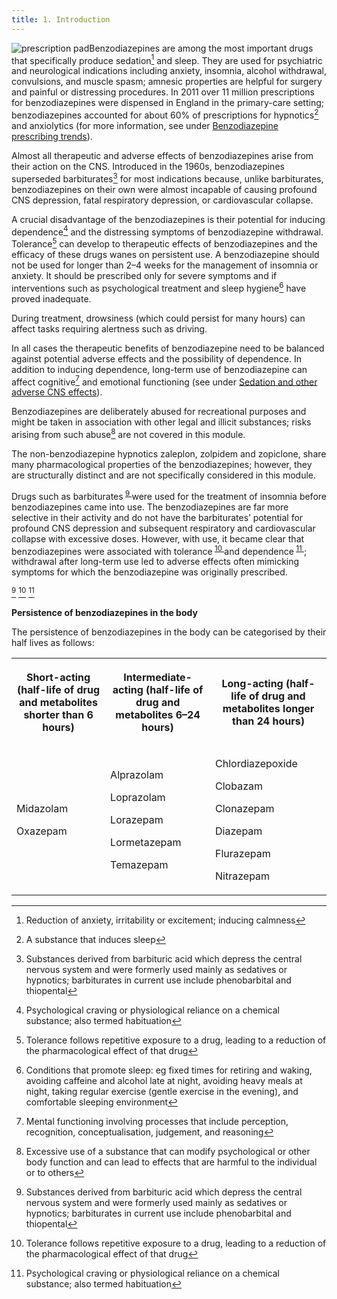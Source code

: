 ```yaml
---
title: 1. Introduction
---
```



![prescription pad](../../assets/con247106.jpg)Benzodiazepines are among the most important drugs that specifically produce sedation[^1] and sleep. They are used for psychiatric and neurological indications including anxiety, insomnia, alcohol withdrawal, convulsions, and muscle spasm; amnesic properties are helpful for surgery and painful or distressing procedures. In 2011 over 11 million prescriptions for benzodiazepines were dispensed in England in the primary-care setting; benzodiazepines accounted for about 60% of prescriptions for hypnotics[^2] and anxiolytics (for more information, see under [Benzodiazepine prescribing trends](/benzodiazepines/CON234573_20)).

Almost all therapeutic and adverse effects of benzodiazepines arise from their action on the CNS. Introduced in the 1960s, benzodiazepines superseded barbiturates[^3] for most indications because, unlike barbiturates, benzodiazepines on their own were almost incapable of causing profound CNS depression, fatal respiratory depression, or cardiovascular collapse.

A crucial disadvantage of the benzodiazepines is their potential for inducing dependence[^4] and the distressing symptoms of benzodiazepine withdrawal. Tolerance[^5] can develop to therapeutic effects of benzodiazepines and the efficacy of these drugs wanes on persistent use. A benzodiazepine should not be used for longer than 2–4 weeks for the management of insomnia or anxiety. It should be prescribed only for severe symptoms and if interventions such as psychological treatment and sleep hygiene[^6] have proved inadequate.

During treatment, drowsiness (which could persist for many hours) can affect tasks requiring alertness such as driving.

In all cases the therapeutic benefits of benzodiazepine need to be balanced against potential adverse effects and the possibility of dependence. In addition to inducing dependence, long-term use of benzodiazepine can affect cognitive[^7] and emotional functioning (see under [Sedation and other adverse CNS effects](/benzodiazepines/CON234573_6)).

Benzodiazepines are deliberately abused for recreational purposes and might be taken in association with other legal and illicit substances; risks arising from such abuse[^8] are not covered in this module.

The non-benzodiazepine hypnotics zaleplon, zolpidem and zopiclone, share many pharmacological properties of the benzodiazepines; however, they are structurally distinct and are not specifically considered in this module.

<Expander title="Did you know...">
 <p>
  Drugs such as barbiturates<sup>
   <a class="footnote-ref" href="#fn-9">
    9
   </a>
  </sup> were used for the treatment of insomnia before benzodiazepines came into use. The benzodiazepines are far more selective in their activity and do not have the barbiturates’ potential for profound CNS depression and subsequent respiratory and cardiovascular collapse with excessive doses. However, with use, it became clear that benzodiazepines were associated with tolerance<sup>
   <a class="footnote-ref" href="#fn-10">
    10
   </a>
  </sup> and dependence<sup>
   <a class="footnote-ref" href="#fn-11">
    11
   </a>
  </sup>; withdrawal after long-term use led to adverse effects often mimicking symptoms for which the benzodiazepine was originally prescribed.
 </p>
</Expander>

[^9] [^10] [^11]



**Persistence of benzodiazepines in the body**

The persistence of benzodiazepines in the body can be categorised by their half lives as follows:


<table>
 <tr>
  <th>
   <p>
    <strong>
     Short-acting
    </strong> (half-life of drug and metabolites shorter than 6 hours)
   </p>
  </th>
  <th>
   <p>
    <strong>
     Intermediate-acting
    </strong> (half-life of drug and metabolites 6–24 hours)
   </p>
  </th>
  <th>
   <p>
    <strong>
     Long-acting
    </strong> (half-life of drug and metabolites longer than 24 hours)
   </p>
  </th>
 </tr>
 <tr>
  <td>
   <p>
    Midazolam
   </p>
   <p>
    Oxazepam
   </p>
  </td>
  <td>
   <p>
    Alprazolam
   </p>
   <p>
    Loprazolam
   </p>
   <p>
    Lorazepam
   </p>
   <p>
    Lormetazepam
   </p>
   <p>
    Temazepam
   </p>
  </td>
  <td>
   <p>
    Chlordiazepoxide
   </p>
   <p>
    Clobazam
   </p>
   <p>
    Clonazepam
   </p>
   <p>
    Diazepam
   </p>
   <p>
    Flurazepam
   </p>
   <p>
    Nitrazepam
   </p>
  </td>
 </tr>
</table>





[^1]: Reduction of anxiety, irritability or excitement; inducing calmness


[^2]: A substance that induces sleep


[^3]: Substances derived from barbituric acid which depress the central nervous system and were formerly used mainly as sedatives or hypnotics; barbiturates in current use include phenobarbital and thiopental


[^4]: Psychological craving or physiological reliance on a chemical substance; also termed habituation


[^5]: Tolerance follows repetitive exposure to a drug, leading to a reduction of the pharmacological effect of that drug


[^6]: Conditions that promote sleep: eg fixed times for retiring and waking, avoiding caffeine and alcohol late at night, avoiding heavy meals at night, taking regular exercise (gentle exercise in the evening), and comfortable sleeping environment


[^7]: Mental functioning involving processes that include perception, recognition, conceptualisation, judgement, and reasoning


[^8]: Excessive use of a substance that can modify psychological or other body function and can lead to effects that are harmful to the individual or to others


[^9]: Substances derived from barbituric acid which depress the central nervous system and were formerly used mainly as sedatives or hypnotics; barbiturates in current use include phenobarbital and thiopental


[^10]: Tolerance follows repetitive exposure to a drug, leading to a reduction of the pharmacological effect of that drug


[^11]: Psychological craving or physiological reliance on a chemical substance; also termed habituation
